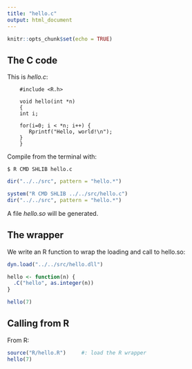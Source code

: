 ```yaml
---
title: "hello.c"
output: html_document
---
```


```r
knitr::opts_chunk$set(echo = TRUE)
```

## The C code
This is _hello.c_:
```
    #include <R.h>

    void hello(int *n)
    {
    int i;
    
    for(i=0; i < *n; i++) {
       Rprintf("Hello, world!\n");
    }
    }
```

Compile from the terminal with:

    $ R CMD SHLIB hello.c
    
```r
dir("../../src", pattern = "hello.*")
```

    
```r
system("R CMD SHLIB ../../src/hello.c")
dir("../../src", pattern = "hello.*")
```

A file _hello.so_ will be generated.

## The wrapper
We write an R function to wrap the loading and call to hello.so:
```r
dyn.load("../../src/hello.dll")

hello <- function(n) {
  .C("hello", as.integer(n))
}

hello(7)
```

## Calling from R

From R:
```r
source("R/hello.R")     #: load the R wrapper
hello(7)
```



